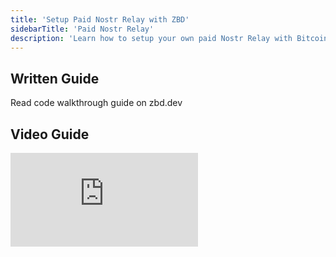 ```yaml
---
title: 'Setup Paid Nostr Relay with ZBD'
sidebarTitle: 'Paid Nostr Relay'
description: 'Learn how to setup your own paid Nostr Relay with Bitcoin.'
---
```


## Written Guide

<CardGroup cols={2}>
  <Card title="Paid Nostr Relay Guide" icon="code" color="#000" href="/knowledge-base/guides/nostr-relay">
    Read code walkthrough guide on zbd.dev
  </Card>
</CardGroup>

## Video Guide

<iframe
  className="w-full aspect-video rounded-lg"
  src="https://www.youtube.com/embed/-Pnz1mK5lWM"
  title="ZBD Dev - Paid Nostr Relay"
  frameborder="0"
  allow="accelerometer; fullscreen; autoplay; clipboard-write; encrypted-media; gyroscope; picture-in-picture"
  allowfullscreen
></iframe>
